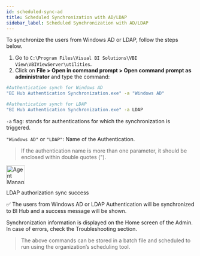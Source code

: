 ```yaml
---
id: scheduled-sync-ad
title: Scheduled Synchronization with AD/LDAP
sidebar_label: Scheduled Synchronization with AD/LDAP
---
```



To synchronize the users from Windows AD or LDAP, follow the steps below.

1. Go to `C:\Program Files\Visual BI Solutions\VBI View\VBIViewServer\utilities`.
1. Click on **File > Open in command prompt > Open command prompt as administrator** and type the command:

```bash
#Authentication synch for Windows AD
"BI Hub Authentication Synchronization.exe" -a "Windows AD"

#Authentication synch for LDAP
"BI Hub Authentication Synchronization.exe" -a LDAP
```

`-a` flag: stands for authentications for which the synchronization is triggered.

`"Windows AD"` or `"LDAP"`: Name of the Authentication.

> If the authentication name is more than one parameter, it should be enclosed within double quotes (").

  <div class="center">
    <Zoom>
      <img alt="Agent Manager" height="50" src={useBaseUrl('doc-images/admin-guide/admin-utilities/auth-synch-success.png')}/>
    </Zoom>
    <p>LDAP authorization sync success</p>
  </div>

:white_check_mark: The users from Windows AD or LDAP Authentication will be synchronized to BI Hub and a success message will be shown.

<Link to={useBaseUrl('docs/admin-guide/admin-utilities/admin-utilities#synchronization-information')}>Synchronization information</Link> is displayed on the Home screen of the Admin.
In case of errors, check the <Link to={useBaseUrl('docs/admin-guide/admin-utilities/troubleshoot')}>Troubleshooting</Link> section.

> The above commands can be stored in a batch file and scheduled to run using the organization’s scheduling tool.
